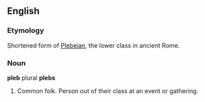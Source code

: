 ==English==
===Etymology===
Shortened form of [[Plebeian]], the lower class in ancient Rome.

===Noun===
'''pleb''' plural '''plebs'''

#Common folk. Person out of their class at an event or gathering.